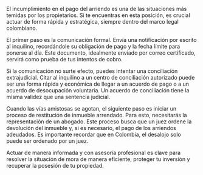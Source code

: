 El incumplimiento en el pago del arriendo es una de las situaciones más temidas por los propietarios. Si te encuentras en esta posición, es crucial actuar de forma rápida y estratégica, siempre dentro del marco legal colombiano.

El primer paso es la comunicación formal. Envía una notificación por escrito al inquilino, recordándole su obligación de pago y la fecha límite para ponerse al día. Este documento, idealmente enviado por correo certificado, servirá como prueba de tus intentos de cobro.

Si la comunicación no surte efecto, puedes intentar una conciliación extrajudicial. Citar al inquilino a un centro de conciliación autorizado puede ser una forma rápida y económica de llegar a un acuerdo de pago o a un acuerdo de desocupación voluntaria. Un acuerdo de conciliación tiene la misma validez que una sentencia judicial.

Cuando las vías amistosas se agotan, el siguiente paso es iniciar un proceso de restitución de inmueble arrendado. Para esto, necesitarás la representación de un abogado. Este proceso busca que un juez ordene la devolución del inmueble y, si es necesario, el pago de los arriendos adeudados. Es importante recordar que en Colombia, el desalojo solo puede ser ordenado por un juez.

Actuar de manera informada y con asesoría profesional es clave para resolver la situación de mora de manera eficiente, proteger tu inversión y recuperar la posesión de tu propiedad.
